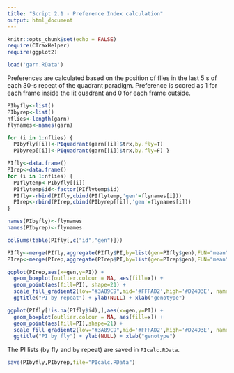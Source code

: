 ```yaml
---
title: "Script 2.1 - Preference Index calculation"
output: html_document
---
```


```r
knitr::opts_chunk$set(echo = FALSE)
require(CTraxHelper)
require(ggplot2)
```

```r
load('garn.RData')
```

Preferences are calculated based on the position of flies in the last 5 s of each 30-s repeat of the quadrant paradigm. Preference is scored as 1 for each frame inside the lit quadrant and 0 for each frame outside.

```r
PIbyfly<-list()
PIbyrep<-list()
nflies<-length(garn)
flynames<-names(garn)

for (i in 1:nflies) {
  PIbyfly[[i]]<-PIquadrant(garn[[i]]$trx,by.fly=T)
  PIbyrep[[i]]<-PIquadrant(garn[[i]]$trx,by.fly=F) }
```


```r
PIfly<-data.frame()
PIrep<-data.frame()
for (i in 1:nflies) {
  PIflytemp<-PIbyfly[[i]]
  PIflytemp$id<-factor(PIflytemp$id)
  PIfly<-rbind(PIfly,cbind(PIflytemp,'gen'=flynames[i]))
  PIrep<-rbind(PIrep,cbind(PIbyrep[[i]],'gen'=flynames[i])) 
}

names(PIbyfly)<-flynames
names(PIbyrep)<-flynames

colSums(table(PIfly[,c("id","gen")]))
```


```r

PIfly<-merge(PIfly,aggregate(PIfly$PI,by=list(gen=PIfly$gen),FUN="mean"))
PIrep<-merge(PIrep,aggregate(PIrep$PI,by=list(gen=PIrep$gen),FUN="mean"))

ggplot(PIrep,aes(x=gen,y=PI)) +
  geom_boxplot(outlier.colour = NA, aes(fill=x)) +
  geom_point(aes(fill=PI), shape=21) +
  scale_fill_gradient2(low="#3A89C9",mid='#FFFAD2',high='#D24D3E', name="PI") +
  ggtitle("PI by repeat") + ylab(NULL) + xlab("genotype")

ggplot(PIfly[!is.na(PIfly$id),],aes(x=gen,y=PI)) +
  geom_boxplot(outlier.colour = NA, aes(fill=x)) +
  geom_point(aes(fill=PI),shape=21) +
  scale_fill_gradient2(low="#3A89C9",mid='#FFFAD2',high='#D24D3E', name="PI") +
  ggtitle("PI by fly") + ylab(NULL) + xlab("genotype")

```


The PI lists (by fly and by repeat) are saved in `PIcalc.RData`.

```r
save(PIbyfly,PIbyrep,file="PIcalc.RData")
```
